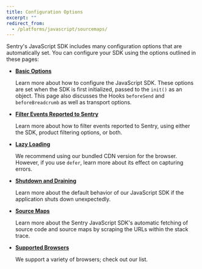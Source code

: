 ```yaml
---
title: Configuration Options
excerpt: ""
redirect_from:
  - /platforms/javascript/sourcemaps/
---
```


Sentry's JavaScript SDK includes many configuration options that are automatically set. You can configure your SDK using the options outlined in these pages:

- **[Basic Options](basics/)**

  Learn more about how to configure the JavaScript SDK. These options are set when the SDK is first initialized, passed to the `init()` as an object. This page also discusses the Hooks `beforeSend` and `beforeBreadcrumb` as well as transport options.

- **[Filter Events Reported to Sentry](filter/)**

  Learn more about how to filter events reported to Sentry, using either the SDK, product filtering options, or both.

- **[Lazy Loading](lazy-load-sentry/)**

  We recommend using our bundled CDN version for the browser. However, if you use `defer`, learn more about its effect on capturing errors.

- **[Shutdown and Draining](shutdown-drain/)**

  Learn more about the default behavior of our JavaScript SDK if the application shuts down unexpectedly.

- **[Source Maps](sourcemaps/)**

  Learn more about the Sentry JavaScript SDK's automatic fetching of source code and source maps by scraping the URLs within the stack trace.

- **[Supported Browsers](supported-browsers/)**

  We support a variety of browsers; check out our list.
